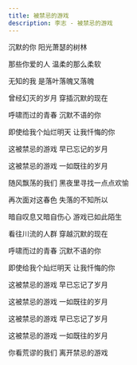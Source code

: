 ```yaml
---
title: 被禁忌的游戏
description: 李志 - 被禁忌的游戏
---
```


沉默的你 阳光萧瑟的树林

那些你爱的人 温柔的那么柔软

无知的我 是落叶落魄又落魄

曾经幻灭的岁月 穿插沉默的现在

呼啸而过的青春 沉默不语的你

即使给我个灿烂明天 让我忏悔的你

这被禁忌的游戏 早已忘记的岁月

这被禁忌的游戏 一如既往的岁月

随风飘荡的我们 黑夜里寻找一点点欢愉

再次面对这春色 失落的不知所以

暗自叹息又暗自伤心 游戏已如此陌生

看往川流的人群 穿越沉默的现在

呼啸而过的青春 沉默不语的你

即使给我个灿烂明天 让我忏悔的你

这被禁忌的游戏 早已忘记了岁月

这被禁忌的游戏 一如既往的岁月

这被禁忌的游戏 早已忘记了岁月

这被禁忌的游戏 一如既往的岁月

你看荒谬的我们 离开禁忌的游戏
